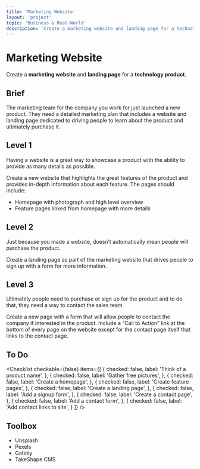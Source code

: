 ```yaml
---
title: 'Marketing Website'
layout: 'project'
topic: 'Business & Real-World'
description: 'Create a marketing website and landing page for a technology product.'
---
```



<ProjectHeader>

# Marketing Website

Create a <strong className="color-blue">marketing website</strong> and <strong className="color-blue">landing page</strong> for a <strong className="color-purple">technology product</strong>.

</ProjectHeader>

<ProjectContent>

## Brief

The marketing team for the company you work for just launched a new product. They need a detailed marketing plan that includes a website and landing page dedicated to driving people to learn about the product and ultimately purchase it.

## Level 1

Having a website is a great way to showcase a product with the ability to provide as many details as possible.

Create a new website that highlights the great features of the product and provides in-depth information about each feature. The pages should include:

* Homepage with photograph and high level overview
* Feature pages linked from homepage with more details

<LoginRequired>

## Level 2

Just because you made a website, doesn’t automatically mean people will purchase the product.

Create a landing page as part of the marketing website that drives people to sign up with a form for more information.

## Level 3

Ultimately people need to purchase or sign up for the product and to do that, they need a way to contact the sales team.

Create a new page with a form that will allow people to contact the company if interested in the product. Include a “Call to Action” link at the bottom of every page on the website except for the contact page itself that links to the contact page.

</LoginRequired>

</ProjectContent>

<ProjectSidebar>

## To Do

<Checklist checkable={false} items={[
  {
    checked: false,
    label: 'Think of a product name',
  },
  {
    checked: false,
    label: 'Gather free pictures',
  },
  {
    checked: false,
    label: 'Create a homepage',
  },
  {
    checked: false,
    label: 'Create feature pages',
  },
  {
    checked: false,
    label: 'Create a landing page',
  },
  {
    checked: false,
    label: 'Add a signup form',
  },
  {
    checked: false,
    label: 'Create a contact page',
  },
  {
    checked: false,
    label: 'Add a contact form',
  },
  {
    checked: false,
    label: 'Add contact links to site',
  }
]} />

## Toolbox
- Unsplash
- Pexels
- Gatsby
- TakeShape CMS

</ProjectSidebar>